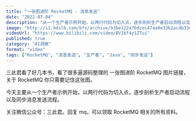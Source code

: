 ```yaml
---
title: "一张图进阶 RocketMQ - 消息发送"
date: "2022-07-04"
description: "从一个生产者示例开始，以两行代码为切入点，逐步剖析生产者启动流程以及同步消息发送流程。"
image: "http://i1.hdslb.com/bfs/archive/b3be122a76dcec47aa0e33b2acdb33e13174744a.jpg"
videoUrl: "https://www.bilibili.com/video/BV1bf4y1Z7ui"
published: true
category: "AI洞察"
format: "video"
tags: ["RocketMQ", "消息发送", "生产者", "Java", "同步发送"]
---
```


三此君看了好几本书，看了很多遍源码整理的 一张图进阶 RocketMQ 图片链接，关于 RocketMQ 你只需要记住这张图。

今天主要从一个生产者示例开始，以两行代码为切入点，逐步剖析生产者启动流程以及同步消息发送流程。

关注微信公众号：三此君。回复 mq，可以领取 RocketMQ 相关的所有资料。
